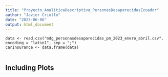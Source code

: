 ```yaml
---
title: "Proyecto_AnalíticaDescriptiva_PersonasDesaparecidasEcuador"
author: "Javier Criollo"
date: "2023-06-06"
output: html_document
---
```





```
data <- read.csv("mdg_personasdesaparecidas_pm_2023_enero_abril.csv", encoding = "latin1", sep = ";")
carInsurance <- data.frame(data)


```

## Including Plots



```

```
